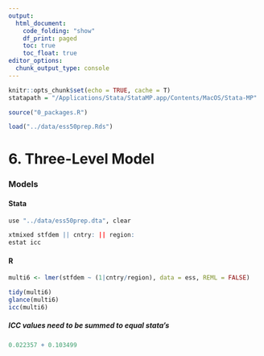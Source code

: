 ```yaml
---
output:
  html_document:
    code_folding: "show"
    df_print: paged
    toc: true
    toc_float: true
editor_options: 
  chunk_output_type: console
---
```


```r
knitr::opts_chunk$set(echo = TRUE, cache = T)
statapath = "/Applications/Stata/StataMP.app/Contents/MacOS/Stata-MP"

source("0_packages.R")

load("../data/ess50prep.Rds")
```

# 6. Three-Level Model {.tabset}

### Models
#### Stata
```r
use "../data/ess50prep.dta", clear

xtmixed stfdem || cntry: || region: 
estat icc
```

#### R
```r
multi6 <- lmer(stfdem ~ (1|cntry/region), data = ess, REML = FALSE)
```

```r
tidy(multi6)
glance(multi6)
icc(multi6)
```

##### ICC values need to be summed to equal stata's
```r
0.022357 + 0.103499 
```
